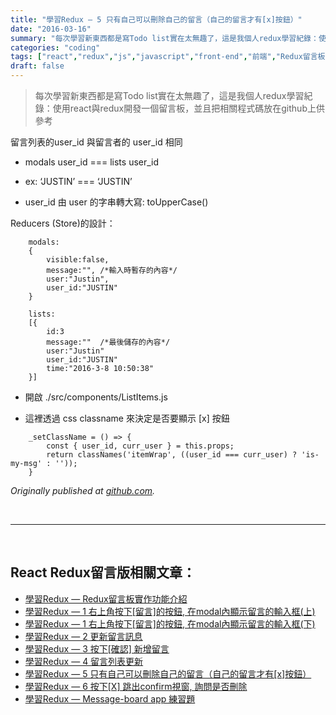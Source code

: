 ```yaml
---
title: "學習Redux — 5 只有自己可以刪除自己的留言（自己的留言才有[x]按鈕）"
date: "2016-03-16"
summary: "每次學習新東西都是寫Todo list實在太無趣了，這是我個人redux學習紀錄：使用react與redux開發一個留言板，並且把相關程式碼放在github上供參考"
categories: "coding"
tags: ["react","redux","js","javascript","front-end","前端","Redux留言板系列"]
draft: false
---
```



> 每次學習新東西都是寫Todo list實在太無趣了，這是我個人redux學習紀錄：使用react與redux開發一個留言板，並且把相關程式碼放在github上供參考


留言列表的user_id 與留言者的 user_id 相同

* modals user_id === lists user_id

* ex: ‘JUSTIN’ === ‘JUSTIN’

* user_id 由 user 的字串轉大寫: toUpperCase()

Reducers (Store)的設計：
```
    modals:
    {
        visible:false,
        message:"", /*輸入時暫存的內容*/
        user:"Justin",
        user_id:"JUSTIN"
    }

    lists:
    [{
        id:3
        message:""  /*最後儲存的內容*/
        user:"Justin"
        user_id:"JUSTIN"
        time:"2016-3-8 10:50:38"
    }]
```
* 開啟 ./src/components/ListItems.js

* 這裡透過 css classname 來決定是否要顯示 [x] 按鈕

```
    _setClassName = () => {
        const { user_id, curr_user } = this.props;
        return classNames('itemWrap', ((user_id === curr_user) ? 'is-my-msg' : ''));
    }
```

*Originally published at [github.com](https://github.com/justin3737/redux-message-board/issues/5).*



<br/>
<hr/>
<br/>




## React Redux留言版相關文章：
- <a href="/blog/react-redux-messageboard/react-redux-messageboard-0-intro/">學習Redux — Redux留言板實作功能介紹</a><br/>
- <a href="/blog/react-redux-messageboard/react-redux-messageboard-1/">學習Redux — 1 右上角按下[留言]的按鈕, 在modal內顯示留言的輸入框(上)</a><br/>
- <a href="/blog/react-redux-messageboard/react-redux-messageboard-1-2/">學習Redux — 1 右上角按下[留言]的按鈕, 在modal內顯示留言的輸入框(下)</a><br/>
- <a href="/blog/react-redux-messageboard/react-redux-messageboard-2">學習Redux — 2 更新留言訊息</a><br/>
- <a href="/blog/react-redux-messageboard/react-redux-messageboard-3/">學習Redux — 3 按下[確認] 新增留言</a><br/>
- <a href="/blog/react-redux-messageboard/react-redux-messageboard-4/">學習Redux — 4 留言列表更新</a><br/>
- <a href="/blog/react-redux-messageboard/react-redux-messageboard-5/">學習Redux — 5 只有自己可以刪除自己的留言（自己的留言才有[x]按鈕）</a><br/>
- <a href="/blog/react-redux-messageboard/react-redux-messageboard-6/">學習Redux — 6 按下[X] 跳出confirm視窗, 詢問是否刪除</a><br/>
- <a href="/blog/react-redux-messageboard/react-redux-messageboard-7-practice/">學習Redux — Message-board app 練習題</a><br/>